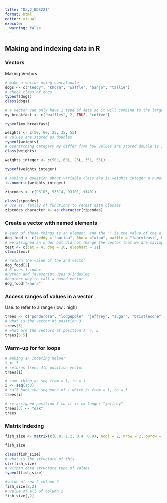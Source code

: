 ```yaml
---
title: "Day2_EDS221"
format: html
editor: visual
execute: 
  warning: false
---
```


## Making and indexing data in R

### Vectors

Making Vectors

```r
# make a vector using concatanate
dogs <- c("teddy", "khora", "waffle", "banjo", "tallie")
# check class of dogs
typeof(dogs)
class(dogs)

```

```r
# a vector can only have 1 type of data so it will combine to the largest common data type
my_breakfast <- c("waffles", 2, TRUE, "coffee")

typeof(my_breakfast)
```

```r
weights <- c(50, 60, 25, 35, 55)
# values are stored as doubles
typeof(weights)
# overarching categary my differ from how values are stored double is in a category of numeric
class(weights)
```

```r
weights_integer <- c(50L, 60L, 25L, 35L, 55L)

typeof(weights_integer)
```

```r
# asking a question about variable class aka is weights_integer a numeric
is.numeric(weights_integer)
```

```r
zipcodes <- c(93105, 93514, 93101, 93401)

class(zipcodes)
# use as. family of functions to recast data classes
zipcodes_character <- as.character(zipcodes)
```

### Create a vector with named elements

```r
# each of these things is an element, and the "" is the value of the element
dog_food <- c(teddy = "purina", khora ="alpo", waffle = "fancyfeast", banjo = "blue diamond", tallie = "farmer's dog")
# we assigned an order but did not change the vector that we are saving
test <- c(cat = 4, dog = 10, elephant = 11)
class(test)
```

```r
# return the value of the 2nd vector
dog_food[2]
# R uses 1-index
#Python and javascript uses 0-indexing
#another way to call a named vector
dog_food["khora"]
```

### Access ranges of values in a vector

Use: to refer to a range (low : high)

```r
trees <- c("ponderosa", "lodgepole", "jeffrey", "sugar", "bristlecone")
# what is the vector at position 3
trees[3]
# what are the vectors at position 3, 4, 5
trees[3:5]
```

### Warm-up for for loops

```r
# making an indexing helper
i <- 3
# returns trees 4th position vector
trees[i]
```

```r
# same thing as seq from = 1, to = 3
i <- seq(1:3)
# call back the sequence of i which is from = 1, to = 3
trees[i]
```

```r
# re-assigned position 3 so it is no longer "jeffrey"
trees[3] <- "oak"
trees
```

### Matrix Indexing

```r
fish_size <- matrix(c(0.8, 1.2, 0.4, 0.9), ncol = 2, nrow = 2, byrow = FALSE)

fish_size

class(fish_size)
# what is the structure of this
str(fish_size)
# within data structure type of values
typeof(fish_size)

#value of row 2 column 2
fish_size[2,2]
# value of all of column 2
fish_size[,2]
```

